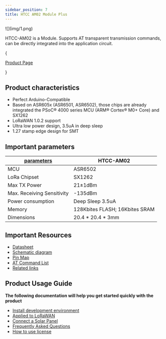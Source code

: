 ```yaml
---
sidebar_position: 7
title: HTCC AM02 Module Plus
---
```




<div style={{ textAlign: 'center' }}>
  ![](img/1.png)
</div>

HTCC-AM02 is a Module. Supports AT transparent transmission commands, can be directly integrated into the application circuit.


{<div className={styles.btnContainer}>
  <a href="https://heltec.org/project/htcc-am02/" className={styles.btnLink1}>
    Product Page
  </a>
</div>}

## Product characteristics
- Perfect Arduino-Compatible
- Based on ASR605x (ASR6501, ASR6502), those chips are already integrated the PSoC® 4000 series MCU (ARM® Cortex® M0+ Core) and SX1262
- LoRaWAN 1.0.2 support
- Ultra low power design, 3.5uA in deep sleep
- 1.27 stamp edge design for SMT


## Important parameters
| [parameters](https://resource.heltec.cn/download/CubeCell/HTCC-AM02_Module/AM02.pdf)         | HTCC-AM02          |
|--------------------|----------------------------|
|MCU      |	 ASR6502             |
|LoRa Chipset   |    SX1262             |
|Max TX Power     |   	21±1dBm               |
|Max. Receiving Sensitivity         | 	-135dBm         |
|Power consumption          |  Deep Sleep 3.5uA |
|Memory   |   	128Kbites FLASH; 16Kbites SRAM |
| Dimensions         |  	20.4 * 20.4 * 3mm    |



## Important Resources
- [Datasheet](https://resource.heltec.cn/download/CubeCell/HTCC-AM02_Module/AM02.pdf)
- [Schematic diagram](https://resource.heltec.cn/download/CubeCell/HTCC-AM02_Module/HTCC-AM02_Reference_Design(AT).pdf)
- [Pin Map](https://resource.heltec.cn/download/CubeCell/HTCC-AM02_Module/HTCC-AM02_PinoutDiagram.pdf)
- [AT Command List](https://resource.heltec.cn/download/CubeCell/AT_Command_list/CubeCell_Series_AT_Command_User_Manual_V0.6.pdf)
- [Related links](https://resource.heltec.cn/download/CubeCell/HTCC-AM02_Module)

## Product Usage Guide

**The following documentation will help you get started quickly with the product**
- [Install development environment](/docs/devices/open-source-devices/cubecell-series/cubecell-quick-start?cubecell=cubecell)
- [Applied to LoRaWAN](/docs/devices/open-source-devices/cubecell-series/cubecell-quick-start?cubecell=lorawan)
- [Connect a Solar Panel](/docs/devices/open-source-devices/cubecell-series/solar_panel)
- [Frequently Asked Questions](/docs/devices/open-source-devices/cubecell-series/frequently_asked_questions)
- [How to use license](docs/devices/general-docs/how_to_use_license)

